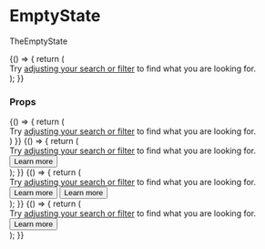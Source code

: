 


<Meta title="Components|EmptyState" component={EmptyState} />

# EmptyState

TheEmptyState

<Preview>
  <Story name="empty state" height="500px">
    {() => {
      return (
        <EmptyState>
          <div style={{fontSize: '20px', lineHeight: '30px'}}>
            Try <a href="#" title="link">adjusting your search or filter</a> to find what you are looking for.
          </div>
        </EmptyState>
      );
    }}
  </Story>
</Preview>

### Props

<Props of={EmptyState} />

<Story name="empty state with custom heading">
  {() => {
    return (
      <EmptyState heading="A custom heading">
        <div style={{fontSize: '20px', lineHeight: '30px'}}>
          Try <a href="#" title="link">adjusting your search or filter</a> to find what you are looking for.
        </div>
      </EmptyState>
    )
  }}
</Story>

<Preview>
  <Story name="empty state with primary button" height="600px">
    {() => {
      return (
        <EmptyState
          picture={{
            src: "https://www.comparethemarket.com.au/wp-content/uploads/2019/08/Artboard-1-copy-2@2x.png",
            srcsets: [{ srcset: "https://www.comparethemarket.com.au/wp-content/uploads/2019/08/Artboard-1-copy-2@2x.png"}],
            alt: 'alt text',
            title: 'no results found',
          }}
        >
          <div style={{fontSize: '20px', lineHeight: '30px'}}>
            Try <a href="#" title="link">adjusting your search or filter</a> to find what you are looking for.
          </div>
          <div style={{ display: 'flex', justifyContent: 'center'}}>
            <div style={{textAlign: 'center', marginTop: '30px'}}>
              <Button id="primary-btn01" variant="primary" size="sm" tagType='submit' width='120px'>Learn more</Button>
            </div>
           </div>
        </EmptyState>
      );
    }}
  </Story>
</Preview>

<Preview>
  <Story name="empty state with primary and secondary buttons" height="600px">
      {() => {
        return (
          <EmptyState
            picture={{
              src: "https://www.comparethemarket.com.au/wp-content/uploads/2019/08/Artboard-1-copy-2@2x.png",
              srcsets: [{ srcset: "https://www.comparethemarket.com.au/wp-content/uploads/2019/08/Artboard-1-copy-2@2x.png"}],
              alt: 'alt text',
              title: 'no results found',
            }}
          >
            <div style={{fontSize: '20px', lineHeight: '30px'}}>
              Try <a href="#" title="link">adjusting your search or filter</a> to find what you are looking for.
            </div>
            <div style={{ display: 'flex', justifyContent: 'center'}}>
              <div style={{textAlign: 'center', marginTop: '30px'}}>
               <Container>
                 <Row>
                   <Column cols={6}>
                      <Button id="primary-btn02" variant="primary" size="sm" tagType='submit' width='120px'>Learn more</Button>
                    </Column>
                   <Column cols={6}>
                      <Button id="primary-btn03" variant="secondary" size="sm" tagType='submit' width='120px'>Learn more</Button>
                   </Column>
                 </Row>
               </Container>
              </div>
             </div>
          </EmptyState>
        );
      }}
  </Story>
</Preview>

<Preview>
    <Story name="empty state with text link" height="600px">
        {() => {
          return (
            <EmptyState
              picture={{
                src: "https://www.comparethemarket.com.au/wp-content/uploads/2019/08/Artboard-1-copy-2@2x.png",
                srcsets: [{ srcset: "https://www.comparethemarket.com.au/wp-content/uploads/2019/08/Artboard-1-copy-2@2x.png"}],
                alt: 'alt text',
                title: 'no results found',
              }}
            >
              <div style={{fontSize: '20px', lineHeight: '30px'}}>
                Try <a href="#" title="link">adjusting your search or filter</a> to find what you are looking for.
              </div>
              <div style={{ display: 'flex', justifyContent: 'center'}}>
                <div style={{textAlign: 'center', marginTop: '30px'}}>
                   <Button id="text-btn01sdfsdf" variant="link" href="#" target="_blank">Learn more</Button>
                </div>
               </div>
            </EmptyState>
          );
        }}
      </Story>
</Preview>
